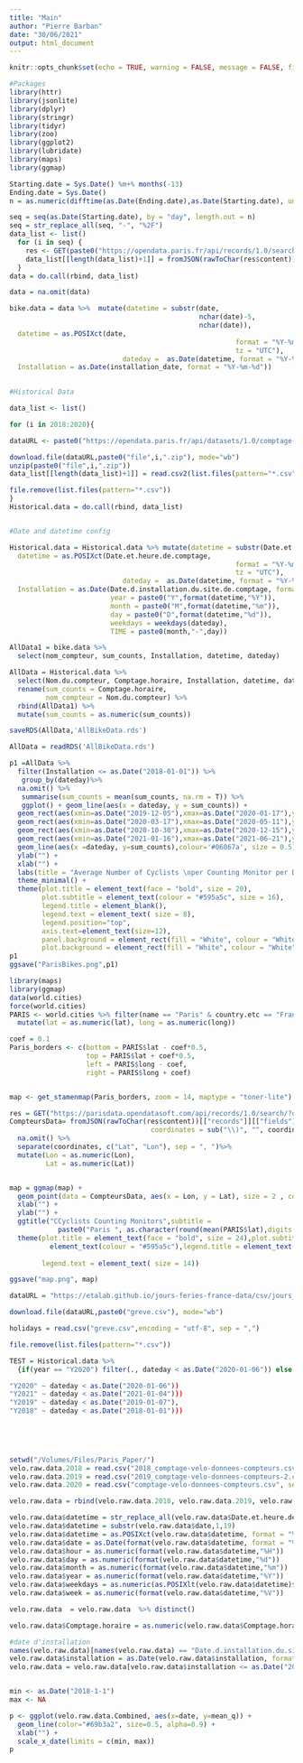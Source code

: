 ```yaml
---
title: "Main"
author: "Pierre Barban"
date: "30/06/2021"
output: html_document
---
```


```r
knitr::opts_chunk$set(echo = TRUE, warning = FALSE, message = FALSE, fig.align='center')
```


```r
#Packages
library(httr)
library(jsonlite)
library(dplyr)
library(stringr)
library(tidyr)
library(zoo)
library(ggplot2)
library(lubridate)
library(maps)
library(ggmap)

```


```r

Starting.date = Sys.Date() %m+% months(-13)
Ending.date = Sys.Date()
n = as.numeric(difftime(as.Date(Ending.date),as.Date(Starting.date), units = c("days")))

seq = seq(as.Date(Starting.date), by = "day", length.out = n)
seq = str_replace_all(seq, "-", "%2F")
data_list <- list()
  for (i in seq) {
    res <- GET(paste0("https://opendata.paris.fr/api/records/1.0/search/?dataset=comptage-velo-donnees-compteurs&q=&rows=-1&facet=id_compteur&facet=nom_compteur&facet=id&facet=name&facet=date&facet=installation_date&refine.date=",i))
    data_list[[length(data_list)+1]] = fromJSON(rawToChar(res$content))[["records"]][["fields"]]
  }
data = do.call(rbind, data_list)

data = na.omit(data) 

bike.data = data %>%  mutate(datetime = substr(date,
                                               nchar(date)-5,
                                               nchar(date)),
  datetime = as.POSIXct(date,
                                                        format = "%Y-%m-%dT%H:%M:%S",
                                                        tz = "UTC"),
                            dateday =  as.Date(datetime, format = "%Y-%m-%d"),
  Installation = as.Date(installation_date, format = "%Y-%m-%d"))
  


```

```r
#Historical Data

data_list <- list()

for (i in 2018:2020){

dataURL <- paste0("https://opendata.paris.fr/api/datasets/1.0/comptage-velo-historique-donnees-compteurs/attachments/",i,"_comptage_velo_donnees_compteurs_csv_zip")

download.file(dataURL,paste0("file",i,".zip"), mode="wb")
unzip(paste0("file",i,".zip"))
data_list[[length(data_list)+1]] = read.csv2(list.files(pattern="*.csv"))

file.remove(list.files(pattern="*.csv"))
}
Historical.data = do.call(rbind, data_list)



```



```r
#Date and datetime config

Historical.data = Historical.data %>% mutate(datetime = substr(Date.et.heure.de.comptage, nchar(Date.et.heure.de.comptage)-5,nchar(Date.et.heure.de.comptage)),
  datetime = as.POSIXct(Date.et.heure.de.comptage,
                                                        format = "%Y-%m-%dT%H:%M:%S",
                                                        tz = "UTC"),
                            dateday =  as.Date(datetime, format = "%Y-%m-%d"),
  Installation = as.Date(Date.d.installation.du.site.de.comptage, format = "%Y-%m-%d"),
                         year = paste0("Y",format(datetime,"%Y")),
                         month = paste0("M",format(datetime,"%m")),
                         day = paste0("D",format(datetime,"%d")),
                         weekdays = weekdays(dateday),
                         TIME = paste0(month,"-",day))
```



```r
AllData1 = bike.data %>% 
  select(nom_compteur, sum_counts, Installation, datetime, dateday)

AllData = Historical.data %>% 
  select(Nom.du.compteur, Comptage.horaire, Installation, datetime, dateday) %>% 
  rename(sum_counts = Comptage.horaire,
         nom_compteur = Nom.du.compteur) %>% 
  rbind(AllData1) %>% 
  mutate(sum_counts = as.numeric(sum_counts))

saveRDS(AllData,'AllBikeData.rds')

AllData = readRDS('AllBikeData.rds')

p1 =AllData %>%  
  filter(Installation <= as.Date("2018-01-01")) %>% 
   group_by(dateday)%>% 
  na.omit() %>% 
   summarise(sum_counts = mean(sum_counts, na.rm = T)) %>% 
   ggplot() + geom_line(aes(x = dateday, y = sum_counts)) +
  geom_rect(aes(xmin=as.Date("2019-12-05"),xmax=as.Date("2020-01-17"),ymin=-Inf,ymax=Inf,fill="Public Transit Strike"),colour=NA) +
  geom_rect(aes(xmin=as.Date("2020-03-17"),xmax=as.Date("2020-05-11"),ymin=-Inf,ymax=Inf,fill="First Lockdown"),colour=NA) +
  geom_rect(aes(xmin=as.Date("2020-10-30"),xmax=as.Date("2020-12-15"),ymin=-Inf,ymax=Inf,fill="Second Lockdown"),colour=NA) +
  geom_rect(aes(xmin=as.Date("2021-01-16"),xmax=as.Date("2021-06-21"),ymin=-Inf,ymax=Inf,fill="Curfew/Confinements"),colour=NA) +
  geom_line(aes(x =dateday, y=sum_counts),colour='#06067a', size = 0.5)+ 
  ylab("") +
  xlab("") + 
  labs(title = "Average Number of Cyclists \nper Counting Monitor per Day", subtitle = "Paris, Jan. 2018 - July 2021") +
  theme_minimal() +
  theme(plot.title = element_text(face = "bold", size = 20),
        plot.subtitle = element_text(colour = "#595a5c", size = 16),
        legend.title = element_blank(),
        legend.text = element_text( size = 8),
        legend.position="top",
        axis.text=element_text(size=12),
        panel.background = element_rect(fill = "White", colour = "White"),
        plot.background = element_rect(fill = "White", colour = "White"))
p1
ggsave("ParisBikes.png",p1)


```
```r
library(maps)
library(ggmap)
data(world.cities)
force(world.cities)
PARIS <- world.cities %>% filter(name == "Paris" & country.etc == "France") %>%
  mutate(lat = as.numeric(lat), long = as.numeric(long))

coef = 0.1
Paris_borders <- c(bottom = PARIS$lat - coef*0.5,
                   top = PARIS$lat + coef*0.5,
                   left = PARIS$long - coef,
                   right = PARIS$long + coef)


map <- get_stamenmap(Paris_borders, zoom = 14, maptype = "toner-lite")

res = GET("https://parisdata.opendatasoft.com/api/records/1.0/search/?dataset=comptage-velo-compteurs&q=&facet=id_compteur&facet=nom_compteur&facet=id&facet=name&facet=installation_date&rows=-1")
CompteursData= fromJSON(rawToChar(res$content))[["records"]][["fields"]]%>% mutate(coordinates = sub("c\\(", "", coordinates),
                                   coordinates = sub("\\)", "", coordinates))%>% 
  na.omit() %>%
  separate(coordinates, c("Lat", "Lon"), sep = ", ")%>%
  mutate(Lon = as.numeric(Lon),
         Lat = as.numeric(Lat))


map = ggmap(map) +
  geom_point(data = CompteursData, aes(x = Lon, y = Lat), size = 2 , color = "#0373fc")+
  xlab("") +
  ylab("") +
  ggtitle("CCyclists Counting Monitors",subtitle =
            paste0("Paris ", as.character(round(mean(PARIS$lat),digits = 3))," N,", as.character(round(mean(PARIS$long),digits = 3))," E")) +
  theme(plot.title = element_text(face = "bold", size = 24),plot.subtitle =
          element_text(colour = "#595a5c"),legend.title = element_text(color =
                                                                         "#595a5c", size = 20),
        legend.text = element_text( size = 14))

ggsave("map.png", map)

```


```r
dataURL = "https://etalab.github.io/jours-feries-france-data/csv/jours_feries_metropole.csv"

download.file(dataURL,paste0("greve.csv"), mode="wb")

holidays = read.csv("greve.csv",encoding = "utf-8", sep = ",")

file.remove(list.files(pattern="*.csv"))


```



```r
TEST = Historical.data %>% 
  {if(year == "Y2020") filter(., dateday < as.Date("2020-01-06")) else .} 

"Y2020" ~ dateday < as.Date("2020-01-06"))
"Y2021" ~ dateday < as.Date("2021-01-04")))
"Y2019" ~ dateday < as.Date("2019-01-07"),
"Y2018" ~ dateday < as.Date("2018-01-01")))
         
         




```







```r








setwd("/Volumes/Files/Paris_Paper/")
velo.raw.data.2018 = read.csv("2018_comptage-velo-donnees-compteurs.csv", sep = ";")
velo.raw.data.2019 = read.csv("2019_comptage-velo-donnees-compteurs-2.csv", sep = ";")
velo.raw.data.2020 = read.csv("comptage-velo-donnees-compteurs.csv", sep = ";")

velo.raw.data = rbind(velo.raw.data.2018, velo.raw.data.2019, velo.raw.data.2020)

velo.raw.data$datetime = str_replace_all(velo.raw.data$Date.et.heure.de.comptage,"T", " ")
velo.raw.data$datetime = substr(velo.raw.data$date,1,19)
velo.raw.data$datetime = as.POSIXct(velo.raw.data$datetime, format = "%Y-%m-%d %H:%M:%S")
velo.raw.data$date = as.Date(format(velo.raw.data$datetime, format = "%Y-%m-%d"))
velo.raw.data$hour = as.numeric(format(velo.raw.data$datetime,"%H"))
velo.raw.data$day = as.numeric(format(velo.raw.data$datetime,"%d"))
velo.raw.data$month = as.numeric(format(velo.raw.data$datetime,"%m"))
velo.raw.data$year = as.numeric(format(velo.raw.data$datetime,"%Y"))
velo.raw.data$weekdays = as.numeric(as.POSIXlt(velo.raw.data$datetime)$wday )
velo.raw.data$week = as.numeric(format(velo.raw.data$datetime,"%V"))

velo.raw.data  = velo.raw.data  %>% distinct()

velo.raw.data$Comptage.horaire = as.numeric(velo.raw.data$Comptage.horaire)

#date d'installation 
names(velo.raw.data)[names(velo.raw.data) == "Date.d.installation.du.site.de.comptage"] <- "installation"
velo.raw.data$installation = as.Date(velo.raw.data$installation, format = "%Y-%m-%d")
velo.raw.data = velo.raw.data[velo.raw.data$installation <= as.Date("2019-01-01", format = "%Y-%m-%d"),]


min <- as.Date("2018-1-1")
max <- NA

p <- ggplot(velo.raw.data.Combined, aes(x=date, y=mean_q)) +
  geom_line(color="#69b3a2", size=0.5, alpha=0.9) + 
  xlab("") + 
  scale_x_date(limits = c(min, max))
p

```
